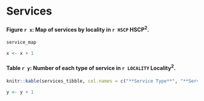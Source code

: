 
\newpage

# Services

#### Figure `r x`: Map of services by locality in `r HSCP` HSCP^2^.

\newline

```r
service_map

x <- x + 1
```

\newline

#### Table `r y`: Number of each type of service in `r LOCALITY` Locality^2^.

\newline

```r
knitr::kable(services_tibble, col.names = c("**Service Type**", "**Service**", "**Number**"), format = "markdown")

y <- y + 1
```
